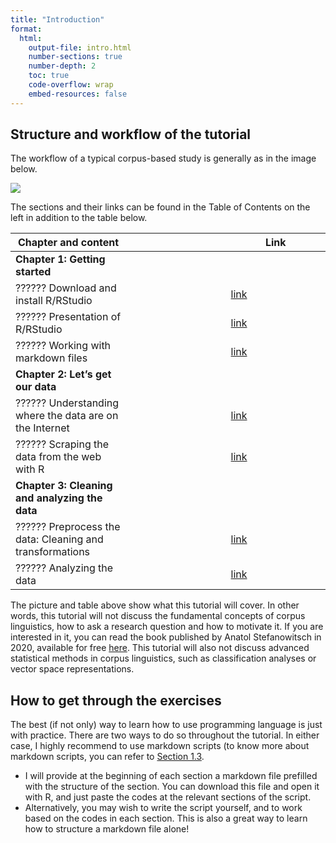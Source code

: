 ```yaml
---
title: "Introduction"
format: 
  html:
    output-file: intro.html
    number-sections: true
    number-depth: 2
    toc: true
    code-overflow: wrap
    embed-resources: false
---
```


## Structure and workflow of the tutorial

The workflow of a typical corpus-based study is generally as in the image below.

![](assets/images/WorkflowTutorial.png)

The sections and their links can be found in the Table of Contents on the left in addition to the table below.

| Chapter and content                                   |     | Link                                                                                                              |
|--------------------------|-----------------------|-----------------------|
| <b>Chapter 1: Getting started</b>                     |     |                                                                                                                   |
| ?????? Download and install R/RStudio                    |     | <a href="https://aymeric-courses.github.io/formosan-corpus-r/docs/InstallationR/" target="_blank">link</a>        |
| ?????? Presentation of R/RStudio                         |     | <a href="https://aymeric-courses.github.io/formosan-corpus-r/docs/RStudioInterface/" target="_blank">link</a>     |
| ?????? Working with markdown files                       |     | <a href="https://aymeric-courses.github.io/formosan-corpus-r/docs/WorkingWithRMarkdown/" target="_blank">link</a> |
| <b>Chapter 2: Let's get our data</b>                  |     |                                                                                                                   |
| ?????? Understanding where the data are on the Internet  |     | <a href="#" target="_blank">link</a>                                                                              |
| ?????? Scraping the data from the web with R             |     | <a href="#" target="_blank">link</a>                                                                              |
| <b>Chapter 3: Cleaning and analyzing the data</b>     |     |                                                                                                                   |
| ?????? Preprocess the data: Cleaning and transformations |     | <a href="#" target="_blank">link</a>                                                                              |
| ?????? Analyzing the data                                |     | <a href="#" target="_blank">link</a>                                                                              |

The picture and table above show what this tutorial will cover. In other words, this tutorial will not discuss the fundamental concepts of corpus linguistics, how to ask a research question and how to motivate it. If you are interested in it, you can read the book published by Anatol Stefanowitsch in 2020, available for free <a href="https://langsci-press.org/catalog/book/148" target="_blank" class="btn btn--primary">here</a>. This tutorial will also not discuss advanced statistical methods in corpus linguistics, such as classification analyses or vector space representations.

## How to get through the exercises

The best (if not only) way to learn how to use programming language is just with practice. There are two ways to do so throughout the tutorial. In either case, I highly recommend to use markdown scripts (to know more about markdown scripts, you can refer to <a href="https://aymeric-courses.github.io/formosan-corpus-r/docs/WorkingWithRMarkdown/" target="_blank">Section 1.3</a>.

-   I will provide at the beginning of each section a markdown file prefilled with the structure of the section. You can download this file and open it with R, and just paste the codes at the relevant sections of the script.
-   Alternatively, you may wish to write the script yourself, and to work based on the codes in each section. This is also a great way to learn how to structure a markdown file alone!
